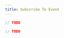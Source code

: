 ```yaml
---
title: Subscribe To Event
---
```



<RunnableCode>

<!-- embedme subscribe-to-event.beacon.ts -->

```ts
// TODO
```

<!-- embedme subscribe-to-event.taquito.ts -->

```ts
// TODO
```

</RunnableCode>

